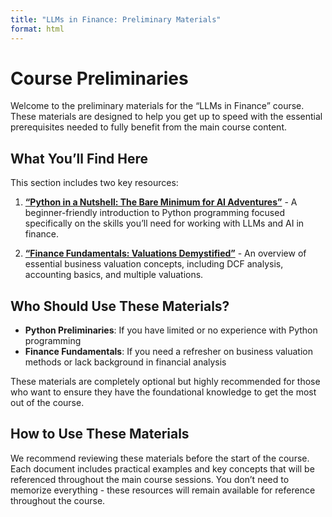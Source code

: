 ```yaml
---
title: "LLMs in Finance: Preliminary Materials"
format: html
---
```


# Course Preliminaries

Welcome to the preliminary materials for the "LLMs in Finance" course. These materials are designed to help you get up to speed with the essential prerequisites needed to fully benefit from the main course content.

## What You'll Find Here

This section includes two key resources:

1. [**"Python in a Nutshell: The Bare Minimum for AI Adventures"**](01-python-crash-course.html) - A beginner-friendly introduction to Python programming focused specifically on the skills you'll need for working with LLMs and AI in finance.

2. [**"Finance Fundamentals: Valuations Demystified"**](02-finance-fundamentals.html) - An overview of essential business valuation concepts, including DCF analysis, accounting basics, and multiple valuations.

## Who Should Use These Materials?

- **Python Preliminaries**: If you have limited or no experience with Python programming
- **Finance Fundamentals**: If you need a refresher on business valuation methods or lack background in financial analysis

These materials are completely optional but highly recommended for those who want to ensure they have the foundational knowledge to get the most out of the course.

## How to Use These Materials

We recommend reviewing these materials before the start of the course. Each document includes practical examples and key concepts that will be referenced throughout the main course sessions. You don't need to memorize everything - these resources will remain available for reference throughout the course.